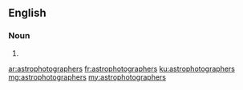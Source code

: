 ==English==

===Noun===
{{head|en|plural}}

# {{plural of|astrophotographer|lang=en|nocat=1}}

[[ar:astrophotographers]]
[[fr:astrophotographers]]
[[ku:astrophotographers]]
[[mg:astrophotographers]]
[[my:astrophotographers]]